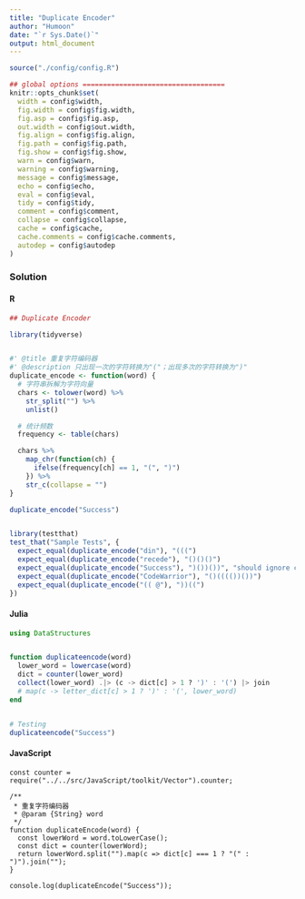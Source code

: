 ```yaml
---
title: "Duplicate Encoder"
author: "Humoon"
date: "`r Sys.Date()`"
output: html_document
---
```



```r
source("./config/config.R")

## global options ===================================
knitr::opts_chunk$set(
  width = config$width,
  fig.width = config$fig.width,
  fig.asp = config$fig.asp,
  out.width = config$out.width,
  fig.align = config$fig.align,
  fig.path = config$fig.path,
  fig.show = config$fig.show,
  warn = config$warn,
  warning = config$warning,
  message = config$message,
  echo = config$echo,
  eval = config$eval,
  tidy = config$tidy,
  comment = config$comment,
  collapse = config$collapse,
  cache = config$cache,
  cache.comments = config$cache.comments,
  autodep = config$autodep
)
```



### Solution

#### R
```r
## Duplicate Encoder

library(tidyverse)


#' @title 重复字符编码器
#' @description 只出现一次的字符转换为"("；出现多次的字符转换为")"
duplicate_encode <- function(word) {
  # 字符串拆解为字符向量
  chars <- tolower(word) %>%
    str_split("") %>%
    unlist()

  # 统计频数
  frequency <- table(chars)

  chars %>%
    map_chr(function(ch) {
      ifelse(frequency[ch] == 1, "(", ")")
    }) %>%
    str_c(collapse = "")
}

duplicate_encode("Success")


library(testthat)
test_that("Sample Tests", {
  expect_equal(duplicate_encode("din"), "(((")
  expect_equal(duplicate_encode("recede"), "()()()")
  expect_equal(duplicate_encode("Success"), ")())())", "should ignore case")
  expect_equal(duplicate_encode("CodeWarrior"), "()(((())())")
  expect_equal(duplicate_encode("(( @"), "))((")
})
```


#### Julia
```julia

using DataStructures


function duplicateencode(word)
  lower_word = lowercase(word)
  dict = counter(lower_word)
  collect(lower_word) .|> (c -> dict[c] > 1 ? ')' : '(') |> join
  # map(c -> letter_dict[c] > 1 ? ')' : '(', lower_word)
end


# Testing
duplicateencode("Success")
```


#### JavaScript

```node
const counter = require("../../src/JavaScript/toolkit/Vector").counter;

/**
 * 重复字符编码器
 * @param {String} word 
 */
function duplicateEncode(word) {
  const lowerWord = word.toLowerCase();
  const dict = counter(lowerWord);
  return lowerWord.split("").map(c => dict[c] === 1 ? "(" : ")").join("");
}

console.log(duplicateEncode("Success"));
```


